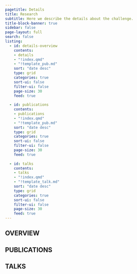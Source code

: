 ```yaml
---
pagetitle: Details
title: Research
subtitle: Here we describe the details about the challenge.
title-block-banner: true
sidebar: false
page-layout: full
search: false  
listing:
  - id: details-overview
    contents: 
    - details
    - "!index.qmd"
    - "!template_pub.md"
    sort: "date desc"
    type: grid
    categories: true
    sort-ui: false
    filter-ui: false
    page-size: 30
    feed: true
  
  - id: publications
    contents: 
    - publications
    - "!index.qmd"
    - "!template_pub.md"
    sort: "date desc"
    type: grid
    categories: true
    sort-ui: false
    filter-ui: false
    page-size: 30
    feed: true
  
  - id: talks
    contents: 
    - talks
    - "!index.qmd"
    - "!template_talk.md"
    sort: "date desc"
    type: grid
    categories: true
    sort-ui: false
    filter-ui: false
    page-size: 30
    feed: true
---
```






::: {.add-margin}

## OVERVIEW

:::


::: {#overview}
:::

::: {.add-border}
:::


::: {.add-margin}

## PUBLICATIONS

:::

::: {#publications}
:::


::: {.add-border}
:::

::: {.add-margin}

## TALKS

:::

::: {#talks}
:::